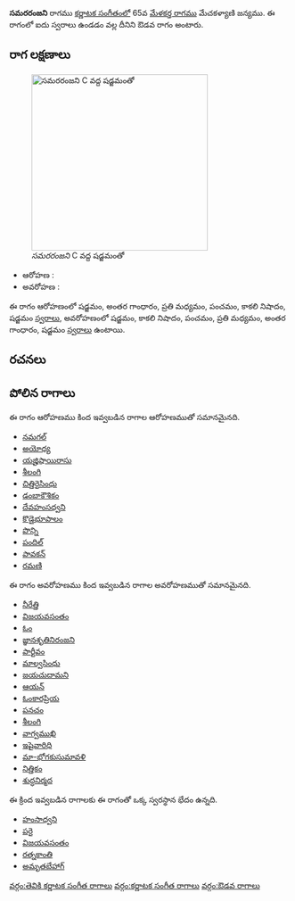 {{Infobox ragam
	| name          	= సమరరంజని
	| synonym	    	= 
	| mela          	= 
	| chakra        	= 
	| janaka        	= 
	| type          	= ఔడవ
	| arohanam      	= {{svaraC|S|G3|M2|P|N3|S'}} 
	| avarohanam    	= {{svaraC|S'|N3|P|M2|G3|S}}
	| jeeva         	=
	| chhaya        	=
	| nyasa         	=
	| vishesha      	= 
	| equivalent  		= 
}}
{{కర్ణాటక సంగీత రాగాలు}}
'''సమరరంజని''' రాగము [[కర్ణాటక సంగీతం]]లో 65వ [[మేళకర్త రాగము]] మేచకళ్యాణి జన్యము.  ఈ రాగంలో ఐదు స్వరాలు ఉండడం వల్ల దీనిని ఔడవ రాగం అంటారు.


==రాగ లక్షణాలు==
[[Image:samararanjani_kb2wiki.png|thumb|right|316px|''సమరరంజని'' C వద్ద షడ్జమంతో]]

* ఆరోహణ : {{svaraC|S|G3|M2|P|N3|S'}} 
* అవరోహణ : {{svaraC|S'|N3|P|M2|G3|S}}

ఈ రాగం ఆరోహణంలో షడ్జమం, అంతర గాంధారం, ప్రతి మధ్యమం, పంచమం, కాకలి  నిషాదం, షడ్జమం [[స్వరాలు]], అవరోహణంలో షడ్జమం, కాకలి  నిషాదం, పంచమం, ప్రతి మధ్యమం, అంతర గాంధారం, షడ్జమం [[స్వరాలు]] ఉంటాయి.

==రచనలు==



==పోలిన రాగాలు==
ఈ రాగం ఆరోహణము కింద ఇవ్వబడిన రాగాల ఆరోహణముతో సమానమైనది.
* [[నమగల్]]
* [[అయోధ్య]]
* [[యజ్హిషాయిరాసు]]
* [[శీలంగి]]
* [[ చిత్తిరైసింధు]]
* [[డంబాకౌశికం]]
* [[దేవహంసధ్వని]]
* [[కొడైభూపాలం]]
* [[పొన్ని]]
* [[పందిల్]]
* [[పావకన్]]
* [[రమణి]]

ఈ రాగం అవరోహణము కింద ఇవ్వబడిన రాగాల అవరోహణముతో సమానమైనది.
* [[నీరేత్తి]]
* [[విజయవసంతం]]
* [[ఓం]]
* [[జ్ఞానశృతినిరంజని]]
* [[పార్టీవం]]
* [[మాల్వసింధు]]
* [[జయచుదామని]]
* [[ఆయన్]]
* [[ఓంకారప్రియ]]
* [[పనచం]]
* [[శీలంగి]]
* [[వాగ్వముఖి]]
* [[ఇషైవారిధి]]
* [[మా-భోగకుసుమావళి]]
* [[నిత్తికం]]
* [[శుద్ధనిర్మద]]

ఈ క్రింద ఇవ్వబడిన రాగాలకు ఈ రాగంతో ఒక్క స్వరస్థాన భేదం ఉన్నది.
* [[హంసాధ్వని]]
* [[పరై]]
* [[విజయవసంతం]]
* [[రత్నకాంతి]]
* [[అమృతబేహాగ్]]



[[వర్గం:తెవికి కర్ణాటక సంగీత రాగాలు]]
[[వర్గం:కర్ణాటక సంగీత రాగాలు]]
[[వర్గం:ఔడవ రాగాలు]]